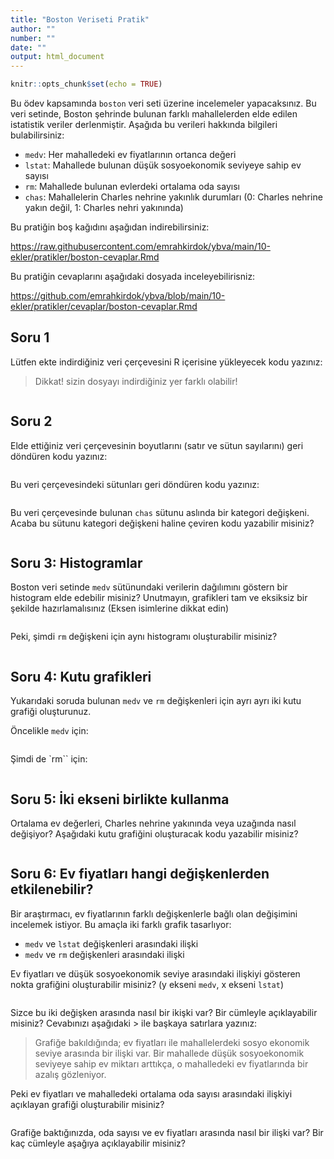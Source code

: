 ```yaml
---
title: "Boston Veriseti Pratik"
author: ""
number: ""
date: ""
output: html_document
---
```


```r
knitr::opts_chunk$set(echo = TRUE)
```

Bu ödev kapsamında `boston` veri seti üzerine incelemeler yapacaksınız. Bu veri setinde, Boston şehrinde bulunan farklı mahallelerden elde edilen istatistik veriler derlenmiştir. Aşağıda bu verileri hakkında bilgileri bulabilirsiniz:

+ `medv`: Her mahalledeki ev fiyatlarının ortanca değeri 
+ `lstat`: Mahallede bulunan düşük sosyoekonomik seviyeye sahip ev sayısı
+ `rm`: Mahallede bulunan evlerdeki ortalama oda sayısı
+ `chas`: Mahallelerin Charles nehrine yakınlık durumları (0: Charles nehrine yakın değil, 1: Charles nehri yakınında)

Bu pratiğin boş kağıdını aşağıdan indirebilirsiniz:

[https://raw.githubusercontent.com/emrahkirdok/ybva/main/10-ekler/pratikler/boston-cevaplar.Rmd](https://raw.githubusercontent.com/emrahkirdok/ybva/main/10-ekler/pratikler/boston-cevaplar.Rmd)

Bu pratiğin cevaplarını aşağıdaki dosyada inceleyebilirisniz:

[https://github.com/emrahkirdok/ybva/blob/main/10-ekler/pratikler/cevaplar/boston-cevaplar.Rmd](https://github.com/emrahkirdok/ybva/blob/main/10-ekler/pratikler/cevaplar/boston-cevaplar.Rmd)

## Soru 1

Lütfen ekte indirdiğiniz veri çerçevesini R içerisine yükleyecek kodu yazınız:

> Dikkat! sizin dosyayı indirdiğiniz yer farklı olabilir!

```r

```

## Soru 2

Elde ettiğiniz veri çerçevesinin boyutlarını (satır ve sütun sayılarını) geri döndüren kodu yazınız:

```r

```


Bu veri çerçevesindeki sütunları geri döndüren kodu yazınız:

```r

```

Bu veri çerçevesinde bulunan `chas` sütunu aslında bir kategori değişkeni. Acaba bu sütunu kategori değişkeni haline çeviren kodu yazabilir misiniz?

```r

```

## Soru 3: Histogramlar

Boston veri setinde `medv` sütünundaki verilerin dağılımını göstern bir histogram elde edebilir misiniz? Unutmayın, grafikleri tam ve eksiksiz bir şekilde hazırlamalısınız (Eksen isimlerine dikkat edin)

```r

```

Peki, şimdi `rm` değişkeni için aynı histogramı oluşturabilir misiniz?

```r

```

## Soru 4: Kutu grafikleri

Yukarıdaki soruda bulunan `medv` ve `rm` değişkenleri için ayrı ayrı iki kutu grafiği oluşturunuz.

Öncelikle `medv` için:

```r

```

Şimdi de `rm`` için:

```r

```

## Soru 5: İki ekseni birlikte kullanma

Ortalama ev değerleri, Charles nehrine yakınında veya uzağında nasıl değişiyor? Aşağıdaki kutu grafiğini oluşturacak kodu yazabilir misiniz?

```r

```

## Soru 6: Ev fiyatları hangi değişkenlerden etkilenebilir?

Bir araştırmacı, ev fiyatlarının farklı değişkenlerle bağlı olan değişimini incelemek istiyor. Bu amaçla iki farklı grafik tasarlıyor:

+ `medv` ve `lstat` değişkenleri arasındaki ilişki
+ `medv` ve `rm` değişkenleri arasındaki ilişki

Ev fiyatları ve düşük sosyoekonomik seviye arasındaki ilişkiyi gösteren nokta grafiğini oluşturabilir misiniz? (y ekseni `medv`, x ekseni `lstat`)

```r

```

Sizce bu iki değişken arasında nasıl bir ikişki var? Bir cümleyle açıklayabilir misiniz? Cevabınızı aşağıdaki \> ile başkaya satırlara yazınız:

> Grafiğe bakıldığında; ev fiyatları ile mahallelerdeki sosyo ekonomik seviye arasında bir ilişki var.
> Bir mahallede düşük sosyoekonomik seviyeye sahip ev miktarı arttıkça, o mahalledeki ev fiyatlarında bir azalış gözleniyor.

Peki ev fiyatları ve mahalledeki ortalama oda sayısı arasındaki ilişkiyi açıklayan grafiği oluşturabilir misiniz?

```r

```

Grafiğe baktığınızda, oda sayısı ve ev fiyatları arasında nasıl bir ilişki var? Bir kaç cümleyle aşağıya açıklayabilir misiniz?

> 
> 
>
>

